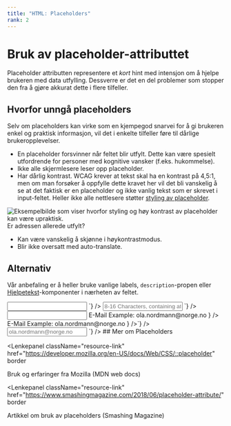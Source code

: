 ```yaml
---
title: "HTML: Placeholders"
rank: 2
---
```


# Bruk av placeholder-attributtet

Placeholder attributten representere et <i>kort</i> hint med intensjon om å
hjelpe brukeren med data utfylling. Dessverre er det en del problemer som
stopper den fra å gjøre akkurat dette i flere tilfeller.

<TableOfContents />

## Hvorfor unngå placeholders

Selv om placeholders kan virke som en kjempegod snarvei for å gi brukeren enkel og praktisk informasjon, vil det i enkelte tilfeller føre til dårlige brukeropplevelser.

- En placeholder forsvinner når feltet blir utfylt. Dette kan være spesielt utfordrende for personer med kognitive vansker (f.eks. hukommelse).
- Ikke alle skjermlesere leser opp placeholder.
- Har dårlig kontrast. WCAG krever at tekst skal ha en kontrast på 4,5:1, men om man forsøker å oppfylle dette kravet her vil det bli vanskelig å se at det faktisk er en placeholder og ikke vanlig tekst som er skrevet i input-feltet. Heller ikke alle nettlesere støtter [styling av placeholder](https://caniuse.com/#feat=css-placeholder).

<Preview noCode>
  <img
    src={"/placeholder-contrast.png"}
    alt="Eksempelbilde som viser hvorfor styling og høy kontrast av placeholder kan være upraktisk."
/>

  <figcaption>
    Er adressen allerede utfylt?
  </figcaption>
</Preview>

- Kan være vanskelig å skjønne i høykontrastmodus.
- Blir ikke oversatt med auto-translate.

## Alternativ

Vår anbefaling er å heller bruke vanlige labels, `description`-propen eller [Hjelpetekst](/components/hjelpetekst)-komponenter i nærheten av feltet.

<Preview noCode>
  <Input
    label="Password"
    description="8-16 Characters, containing atleast 2 numbers"
    type="password"
  />
  <Bash
    good
    code={`<Input
    label="Password"
    description="8-16 Characters, containing atleast 2 numbers"
    type="password"
  />`}
  />
</Preview>

<Preview noCode>
  <Input
    label="Password"
    placeholder="8-16 Characters, containing atleast 2 numbers"
  />
  <Bash
    bad
    code={`<Input
    label="Password"
    placeholder="8-16 Characters, containing atleast 2 numbers"
/>`}
  />
</Preview>
<br />

<Preview noCode>
  <Input
    label={
      <div style={{ display: "flex" }}>
        E-Mail
        <Hjelpetekst style={{ marginLeft: "0.5rem" }}>
          Example: ola.nordmann@norge.no
        </Hjelpetekst>
      </div>
    }
  />
  <Bash
    good
    code={`<Input
      label={
        <div style={{ display: "flex" }}>
          E-Mail
          <Hjelpetekst style={{ marginLeft: "0.5rem" }}>
            Example: ola.nordmann@norge.no
          </Hjelpetekst>
        </div>
      }
    />`}
  />
</Preview>

<Preview noCode>
  <Input label="E-Mail" placeholder="ola.nordmann@norge.no" />
  <Bash
    bad
    code={`<Input label="E-Mail" placeholder="ola.nordmann@norge.no" />`}
  />
</Preview>
## Mer om Placeholders

<Lenkepanel
  className="resource-link"
  href="https://developer.mozilla.org/en-US/docs/Web/CSS/::placeholder"
  border
>
  <Undertittel className="lenkepanel__heading">
    Bruk og erfaringer fra Mozilla (MDN web docs)
  </Undertittel>
</Lenkepanel>

<Lenkepanel
  className="resource-link"
  href="https://www.smashingmagazine.com/2018/06/placeholder-attribute/"
  border
>
  <Undertittel className="lenkepanel__heading">
    Artikkel om bruk av placeholders (Smashing Magazine)
  </Undertittel>
</Lenkepanel>
